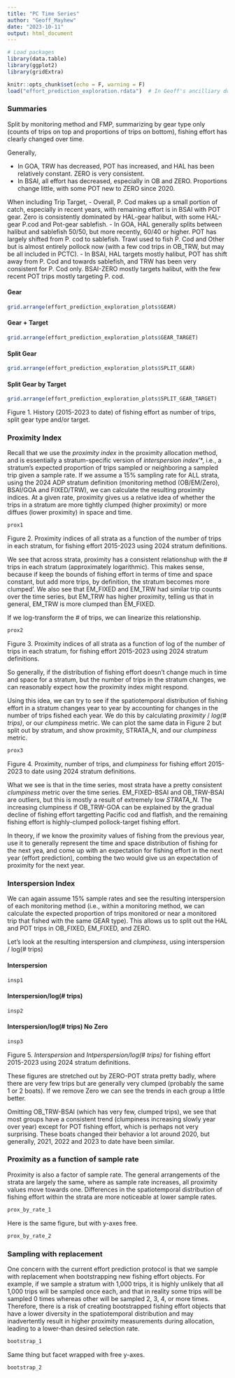 ```yaml
---
title: "PC Time Series"
author: "Geoff_Mayhew"
date: "2023-10-11"
output: html_document
---
```


```r
# Load packages
library(data.table)
library(ggplot2)
library(gridExtra)

knitr::opts_chunk$set(echo = F, warning = F)
load("effort_prediction_exploration.rdata")  # In Geoff's ancilliary documents folder: https://drive.google.com/file/d/1kGiCbeu4QSjLL0LSrQHlV5ffOFUoFit6/view?usp=drive_link
```

### Summaries {.tabset .tabset-pills}

Split by monitoring method and FMP, summarizing by gear type only (counts of trips on top and proportions of trips on bottom), fishing effort has clearly
changed over time. 

Generally, 

- In GOA, TRW has decreased, POT has increased, and HAL has been relatively constant. ZERO is very consistent.
- In BSAI, all effort has decreased, especially in OB and ZERO. Proportions change little, with some POT new to ZERO since 2020.

When including Trip Target,
- Overall, P. Cod makes up a small portion of catch, especially in recent years, with remaining effort is in BSAI with POT gear. Zero is consistently dominated by HAL-gear halibut, with some HAL-gear P.cod and Pot-gear sablefish.
- In GOA, HAL generally splits between halibut and sablefish 50/50, but more recently, 60/40 or higher. POT has largely shifted from P. cod to sablefish. Trawl used to fish P. Cod and Other but is almost entirely pollock now (with a few cod trips in OB_TRW, but may be all included in PCTC). 
- In BSAI, HAL targets mostly halibut, POT has shift away from P. Cod and towards sablefish, and TRW has been very consistent for P. Cod only. BSAI-ZERO mostly targets halibut, with the few recent POT trips mostly targeting P. cod.

#### Gear

```r
grid.arrange(effort_prediction_exploration_plots$GEAR)
```

#### Gear + Target

```r
grid.arrange(effort_prediction_exploration_plots$GEAR_TARGET)
```

#### Split Gear

```r
grid.arrange(effort_prediction_exploration_plots$SPLIT_GEAR)
```

#### Split Gear by Target

```r
grid.arrange(effort_prediction_exploration_plots$SPLIT_GEAR_TARGET)
```
Figure 1. History (2015-2023 to date) of fishing effort as number of trips, split gear type and/or target.

### Proximity Index 

Recall that we use the *proximity index* in the proximity allocation method, and is essentially a stratum-specific version of *interspersion index*'*, i.e., a stratum's expected proportion of trips sampled or neighboring a sampled trip given a sample rate. If we assume a 15% sampling rate for ALL strata, using the 2024 ADP stratum definition (monitoring method (OB/EM/Zero), BSAI/GOA and FIXED/TRW), we can calculate the resulting proximity indices. At a given rate, proximity gives us a relative idea of whether the trips in a stratum are more tightly clumped (higher proximity) or more diffues (lower proximity) in space and time.

```r
prox1
```
Figure 2. Proximity indices of all strata as a function of the number of trips in each stratum, for fishing effort 2015-2023 using 2024 stratum definitions.

We see that across strata, proximity has a consistent relationshup with the # trips in each stratum (approximately logarithmic). This makes sense, because if keep the bounds of fishing effort in terms of time and space constant, but add more trips, by definition, the stratum becomes more clumped'. We also see that EM_FIXED and EM_TRW had similar trip counts over the time series, but EM_TRW has higher proximity, telling us that in general, EM_TRW is more clumped than EM_FIXED.

If we log-transform the # of trips, we can linearize this relationship.
```r
prox2
```
Figure 3. Proximity indices of all strata as a function of log of the number of trips in each stratum, for fishing effort 2015-2023 using 2024 stratum definitions.

So generally, if the distribution of fishing effort doesn't change much in time and space for a stratum, but the number of trips in the stratum changes, we can reasonably expect how the proximity index might respond.

Using this idea, we can try to see if the spatiotemporal distribution of fishing effort in a stratum changes year to year by accounting for changes in the number of trips fished each year. We do this by calculating *proximity* / *log(# trips)*, or our *clumpiness* metric. We can plot the same data in Figure 2 but split out by stratum, and show proximity, STRATA_N, and our *clumpiness* metric.

```r
prox3
```
Figure 4. Proximity, number of trips, and *clumpiness* for fishing effort 2015-2023 to date using 2024 stratum definitions.

What we see is that in the time series, most strata have a pretty consistent *clumpiness* metric over the time series. EM_FIXED-BSAI and OB_TRW-BSAI are outliers, but this is mostly a result of extremely low *STRATA_N*. The increasing clumpiness if OB_TRW-GOA can be explained by the gradual decline of fishing effort targetting Pacific cod and flatfish, and the remaining fishing effort is highly-clumped pollock-target fishing effort. 

In theory, if we know the proximity values of fishing from the previous year, use it to generally represent the time and space distribution of fishing for the next yea, and come up with an expectation for fishing effort in the next year (effort prediction), combing the two would give us an expectation of proximity for the next year.

###  Interspersion Index {.tabset .tabset-pills}

We can again assume 15% sample rates and see the resulting interspersion of each monitoring method (i.e., within a monitoring method, we can calculate the expected proportion of trips monitored or near a monitored trip that fished with the same GEAR type). This allows us to split out the HAL and POT trips in OB_FIXED, EM_FIXED, and ZERO. 

Let's look at the resulting interspersion and *clumpiness*, using interspersion / log(# trips) 

#### Interspersion 

```r
insp1
```

#### Interspersion/log(# trips)

```r
insp2
```

#### Interspersion/log(# trips) No Zero

```r
insp3
```

Figure  5. *Interspersion* and *Intperspersion/log(# trips)* for fishing effort 2015-2023 using 2024 stratum definitions.

These figures are stretched out by ZERO-POT strata pretty badly, where there are very few trips but are generally very clumped (probably the same 1 or 2 boats). If we remove Zero we can see the trends in each group a little better. 

Omitting OB_TRW-BSAI (which has very few, clumped trips), we see that most groups have a consistent trend (clumpiness increasing slowly year over year) except for POT fishing effort, which is perhaps not very surprising. These boats changed their behavior a lot around 2020, but generally, 2021, 2022 and 2023 to date have been similar. 


### Proximity as a function of sample rate

Proximity is also a factor of sample rate. The general arrangements of the strata are largely the same, where as sample rate increases, all proximity values move towards one. Differences in the spatiotemporal distribution of fishing effort within the strata are more noticeable at lower sample rates.

```r
prox_by_rate_1
```

Here is the same figure, but with y-axes free.

```r
prox_by_rate_2
```


### Sampling with replacement

One concern with the current effort prediction protocol is that we sample with replacement when bootstrapping new fishing effort objects. For example, if we sample a stratum with 1,000 trips, it is highly unlikely that all 1,000 trips will be sampled once each, and that in reality some trips will be sampled 0 times whereas other will be sampled 2, 3, 4, or more times. Therefore, there is a risk of creating bootstrapped fishing effort objects that have a lower diversity in the spatiotemporal distribution and may inadvertently result in higher proximity measurements during allocation, leading to a lower-than desired selection rate.



```r
bootstrap_1
```
Same thing but facet wrapped with free y-axes.

```r
bootstrap_2
```
